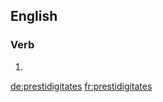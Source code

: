 ==English==

===Verb===
{{head|en}}

# {{en-third-person singular of|prestidigitate}}

[[de:prestidigitates]]
[[fr:prestidigitates]]